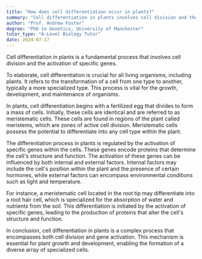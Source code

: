 ```yaml
---
title: "How does cell differentiation occur in plants?"
summary: "Cell differentiation in plants involves cell division and the activation of specific genes, leading to the development of specialized cells with distinct functions."
author: "Prof. Andrew Foster"
degree: "PhD in Genetics, University of Manchester"
tutor_type: "A-Level Biology Tutor"
date: 2024-07-17
---
```


Cell differentiation in plants is a fundamental process that involves cell division and the activation of specific genes.

To elaborate, cell differentiation is crucial for all living organisms, including plants. It refers to the transformation of a cell from one type to another, typically a more specialized type. This process is vital for the growth, development, and maintenance of organisms.

In plants, cell differentiation begins with a fertilized egg that divides to form a mass of cells. Initially, these cells are identical and are referred to as meristematic cells. These cells are found in regions of the plant called meristems, which are zones of active cell division. Meristematic cells possess the potential to differentiate into any cell type within the plant.

The differentiation process in plants is regulated by the activation of specific genes within the cells. These genes encode proteins that determine the cell's structure and function. The activation of these genes can be influenced by both internal and external factors. Internal factors may include the cell's position within the plant and the presence of certain hormones, while external factors can encompass environmental conditions such as light and temperature.

For instance, a meristematic cell located in the root tip may differentiate into a root hair cell, which is specialized for the absorption of water and nutrients from the soil. This differentiation is initiated by the activation of specific genes, leading to the production of proteins that alter the cell's structure and function.

In conclusion, cell differentiation in plants is a complex process that encompasses both cell division and gene activation. This mechanism is essential for plant growth and development, enabling the formation of a diverse array of specialized cells.
    